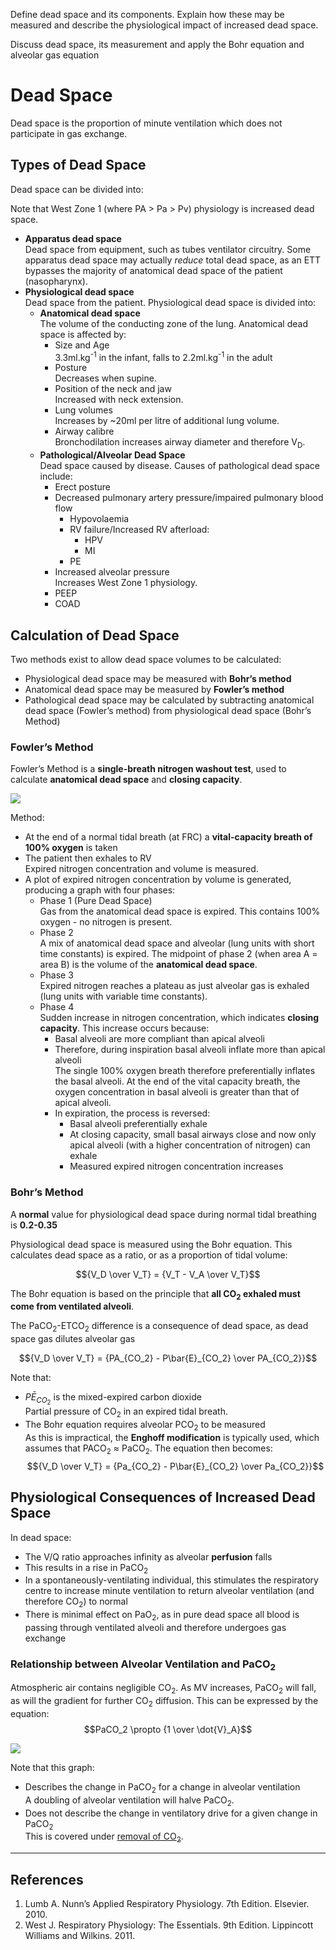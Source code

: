 :::CICM
Define dead space and its components. Explain how these may be measured and describe the physiological impact of increased dead space.
:::

:::ANZCA
Discuss dead space, its measurement and apply the Bohr equation and alveolar gas equation
:::

# Dead Space

Dead space is the proportion of minute ventilation which does not participate in gas exchange.

## Types of Dead Space

Dead space can be divided into:

::: column-margin
Note that West Zone 1 (where PA > Pa > Pv) physiology is increased dead space.
:::

* **Apparatus dead space**\
Dead space from equipment, such as tubes ventilator circuitry. Some apparatus dead space may actually *reduce* total dead space, as an ETT bypasses the majority of anatomical dead space of the patient (nasopharynx).
* **Physiological dead space**\
  Dead space from the patient. Physiological dead space is divided into:
  * **Anatomical dead space**\
  The volume of the conducting zone of the lung. Anatomical dead space is affected by:
    * Size and Age\
    3.3ml.kg^-1^ in the infant, falls to 2.2ml.kg^-1^ in the adult
    * Posture\
      Decreases when supine.
    * Position of the neck and jaw\
      Increased with neck extension.
    * Lung volumes\
      Increases by ~20ml per litre of additional lung volume.
    * Airway calibre\
    Bronchodilation increases airway diameter and therefore V~D~.
    <br>
  * **Pathological/Alveolar Dead Space**  \
  Dead space caused by disease. Causes of pathological dead space include:
    * Erect posture
    * Decreased pulmonary artery pressure/impaired pulmonary blood flow\
      * Hypovolaemia
      * RV failure/Increased RV afterload:
        * HPV
        * MI
      * PE
    * Increased alveolar pressure\
    Increases West Zone 1 physiology.
     * PEEP
    * COAD

## Calculation of Dead Space

Two methods exist to allow dead space volumes to be calculated:

* Physiological dead space may be measured with **Bohr's method**
* Anatomical dead space may be measured by **Fowler's method**
* Pathological dead space may be calculated by subtracting anatomical dead space (Fowler's method) from physiological dead space (Bohr's Method)

### Fowler's Method

Fowler's Method is a **single-breath nitrogen washout test**, used to calculate **anatomical dead space** and **closing capacity**.

<img src="/resources/fowlers-method.svg">

Method:

* At the end of a normal tidal breath (at FRC) a **vital-capacity breath of 100% oxygen** is taken
* The patient then exhales to RV\
Expired nitrogen concentration and volume is measured.
* A plot of expired nitrogen concentration by volume is generated, producing a graph with four phases:
  * Phase 1 (Pure Dead Space)\
  Gas from the anatomical dead space is expired. This contains 100% oxygen - no nitrogen is present.
  * Phase 2\
  A mix of anatomical dead space and alveolar (lung units with short time constants) is expired. The midpoint of phase 2 (when area A = area B) is the volume of the **anatomical dead space**.
  * Phase 3\
  Expired nitrogen reaches a plateau as just alveolar gas is exhaled (lung units with variable time constants).
  * Phase 4\
  Sudden increase in nitrogen concentration, which indicates **closing capacity**. This increase occurs because:
    * Basal alveoli are more compliant than apical alveoli
    * Therefore, during inspiration basal alveoli inflate more than apical alveoli\
    The single 100% oxygen breath therefore preferentially inflates the basal alveoli. At the end of the vital capacity breath, the oxygen concentration in basal alveoli is greater than that of apical alveoli.
    * In expiration, the process is reversed:
        * Basal alveoli preferentially exhale
        * At closing capacity, small basal airways close and now only apical alveoli (with a higher concentration of nitrogen) can exhale
        * Measured expired nitrogen concentration increases

### Bohr's Method

::: column-margin
A **normal** value for physiological dead space during normal tidal breathing is **0.2-0.35**
:::

Physiological dead space is measured using the Bohr equation. This calculates dead space as a ratio, or as a proportion of tidal volume:

$${V_D \over V_T} = {V_T - V_A \over V_T}$$

The Bohr equation is based on the principle that **all CO~2~ exhaled must come from ventilated alveoli**.

::: column-margin
The PaCO~2~-ETCO~2~ difference is a consequence of dead space, as dead space gas dilutes alveolar gas
:::

$${V_D \over V_T} = {PA_{CO_2} - P\bar{E}_{CO_2} \over PA_{CO_2}}$$

Note that:

* $P\bar{E}_{CO_2}$ is the mixed-expired carbon dioxide\
Partial pressure of CO~2~ in an expired tidal breath.
* The Bohr equation requires alveolar PCO~2~ to be measured\
As this is impractical, the **Enghoff modification** is typically used, which assumes that PACO~2~ ≈ PaCO~2~. The equation then becomes:\
$${V_D \over V_T} = {Pa_{CO_2} - P\bar{E}_{CO_2} \over Pa_{CO_2}}$$

## Physiological Consequences of Increased Dead Space

In dead space:

* The V/Q ratio approaches infinity as alveolar **perfusion** falls
* This results in a rise in PaCO~2~
* In a spontaneously-ventilating individual, this stimulates the respiratory centre to increase minute ventilation to return alveolar ventilation (and therefore CO~2~) to normal
* There is minimal effect on PaO~2~, as in pure dead space all blood is passing through ventilated alveoli and therefore undergoes gas exchange

### Relationship between Alveolar Ventilation and PaCO~2~

Atmospheric air contains negligible CO~2~. As MV increases, PaCO~2~ will fall, as will the gradient for further CO~2~ diffusion. This can be expressed by the equation:
$$PaCO_2 \propto {1 \over \dot{V}_A}$$

<img src="/resources/VA-vs-paco2.svg">

Note that this graph:

* Describes the change in PaCO~2~ for a change in alveolar ventilation\
A doubling of alveolar ventilation will halve PaCO~2~.
* Does not describe the change in ventilatory drive for a given change in PaCO~2~\
This is covered under [removal of CO~2~](carbon_dioxide_transport.md#tr).

---

## References

1. Lumb A. Nunn's Applied Respiratory Physiology. 7th Edition. Elsevier. 2010.
2. West J. Respiratory Physiology: The Essentials. 9th Edition. Lippincott Williams and Wilkins. 2011.
